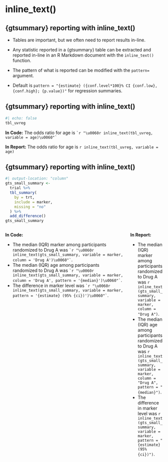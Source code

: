 # inline_text()

## {gtsummary} reporting with inline_text()

-   Tables are important, but we often need to [report results in-line]{.emphasis}.

-   Any statistic reported in a {gtsummary} table can be extracted and reported in-line in an R Markdown document with the `inline_text()` function.

-   The pattern of what is reported can be modified with the `pattern=` argument.

-   Default is `pattern = "{estimate} ({conf.level*100}% CI {conf.low}, {conf.high}; {p.value})"` for regression summaries.

## {gtsummary} reporting with inline_text()

```{r}
#| echo: false
tbl_uvreg
```

**In Code:** The odds ratio for age is `` `r "\u0060r inline_text(tbl_uvreg, variable = age)\u0060"` ``

**In Report:** The odds ratio for age is `r inline_text(tbl_uvreg, variable = age)`

## {gtsummary} reporting with inline_text()

```{r}
#| output-location: "column"
gts_small_summary <-
  trial %>% 
  tbl_summary(
    by = trt,
    include = marker,
    missing = "no"
  ) %>%
  add_difference()
gts_small_summary
```

::: columns
::: {.column width="78%"}
::: {.small}
**In Code:** 

- The median (IQR) marker among participants randomized to Drug A was `` `r "\u0060r inline_text(gts_small_summary, variable = marker, column = 'Drug A')\u0060"` ``.
- The median (IQR) age among participants randomized to Drug A was `` `r "\u0060r inline_text(gts_small_summary, variable = marker, column = 'Drug A', pattern = '{median}')\u0060"` ``.
- The difference in marker level was `` `r "\u0060r inline_text(gts_small_summary, variable = marker, pattern = '{estimate} (95% {ci})')\u0060"` ``.
:::
:::

::: {.column width="22%"}
::: {.smaller}
**In Report:** 

- The median (IQR) marker among participants randomized to Drug A was `r inline_text(gts_small_summary, variable = marker, column = "Drug A")`.
- The median (IQR) age among participants randomized to Drug A was `r inline_text(gts_small_summary, variable = marker, column = "Drug A", pattern = "{median}")`.
- The difference in marker level was `r inline_text(gts_small_summary, variable = marker, pattern = "{estimate} (95% {ci})")`.
:::
:::
:::

